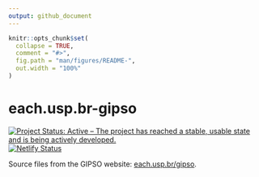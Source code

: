 ```yaml
---
output: github_document
---
```


<!-- README.md is generated from README.Rmd. Please edit that file --> 

```r
knitr::opts_chunk$set(
  collapse = TRUE,
  comment = "#>",
  fig.path = "man/figures/README-",
  out.width = "100%"
)
```

# each.usp.br-gipso

<!-- badges: start -->
[![Project Status: Active – The project has reached a stable, usable state and is being actively developed.](https://www.repostatus.org/badges/latest/active.svg)](https://www.repostatus.org/#active)
[![Netlify Status](https://api.netlify.com/api/v1/badges/983787e5-f6a0-45ce-af5e-cac3427248ed/deploy-status)](https://app.netlify.com/sites/gipso/deploys)
<!-- badges: end -->

Source files from the GIPSO website: [each.usp.br/gipso](http://each.usp.br/gipso).
